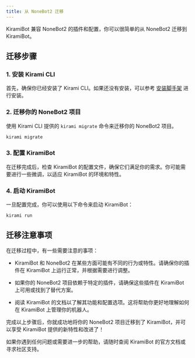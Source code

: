 ```yaml
---
title: 从 NoneBot2 迁移
---
```


KiramiBot 兼容 NoneBot2 的插件和配置，你可以很简单的从 NoneBot2 迁移到 KiramiBot。

## 迁移步骤

### 1. 安装 Kirami CLI

首先，确保你已经安装了 Kirami CLI。如果还没有安装，可以参考 [安装脚手架](../start/installation#安装脚手架) 进行安装。

### 2. 迁移你的 NoneBot2 项目

使用 Kirami CLI 提供的 `kirami migrate` 命令来迁移你的 NoneBot2 项目。

```bash
kirami migrate
```

### 3. 配置 KiramiBot

在迁移完成后，检查 KiramiBot 的配置文件，确保它们满足你的需求。你可能需要进行一些微调，以适应 KiramiBot 的环境和特性。

### 4. 启动 KiramiBot

一旦配置完成，你可以使用以下命令来启动 KiramiBot：

```bash
kirami run
```

## 迁移注意事项

在迁移过程中，有一些需要注意的事项：

- KiramiBot 和 NoneBot2 在某些方面可能有不同的行为或特性。请确保你的插件在 KiramiBot 上运行正常，并根据需要进行调整。

- 如果你的 NoneBot2 项目依赖于特定的插件，请确保这些插件在 KiramiBot 上可用或找到了替代方案。

- 阅读 KiramiBot 的文档以了解其功能和配置选项。这将帮助你更好地理解如何在 KiramiBot 上管理你的机器人。

完成以上步骤后，你就成功地将你的 NoneBot2 项目迁移到了 KiramiBot，并可以享受 KiramiBot 提供的新特性和改进了！

如果你遇到任何问题或需要进一步的帮助，请随时查阅 KiramiBot 的官方文档或寻求社区支持。

